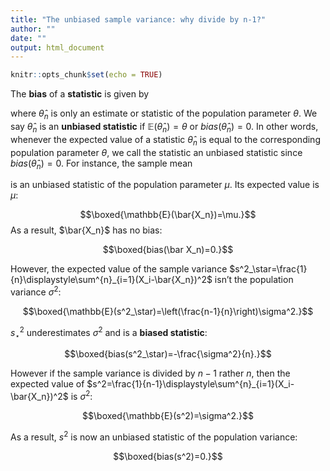 ```yaml
---
title: "The unbiased sample variance: why divide by n-1?"
author: ""
date: ""
output: html_document
---
```


```r
knitr::opts_chunk$set(echo = TRUE)

```

The **bias** of a **statistic** is given by

\begin{eqnarray}
bias(\hat\theta_n)&=&\mathbb{E}(\hat\theta_n) - \theta,
\end{eqnarray}

where $\hat\theta_n$ is only an estimate or statistic of the population parameter $\theta$. We say $\hat\theta_n$ is an **unbiased statistic** if $\mathbb{E}(\hat\theta_n)= \theta$ or $bias(\hat\theta_n)=0$. In other words, whenever the expected value of a statistic $\hat\theta_n$ is equal to the corresponding population parameter $\theta$, we call the statistic an unbiased statistic since $bias(\hat\theta_n)=0$. For instance, the sample mean 

\begin{eqnarray}
\bar{X_n}&=&\frac{1}{n}\displaystyle\sum^{n}_{i=1}X_i
\end{eqnarray}

is an unbiased statistic of the population parameter $\mu$. Its expected value is $\mu$:

\begin{eqnarray}
\mathbb{E}(\bar{X_n})&=&\mathbb{E}\left(\frac{1}{n}\displaystyle\sum^{n}_{i=1}X_i\right)\\
&=&\frac{1}{n}\mathbb{E}\left(\displaystyle\sum^{n}_{i=1}X_i\right)\\
&=&\frac{1}{n}\mathbb{E}\left(X_1 + X_2 + X_3 + \cdots + X_n\right)\\
&=&\frac{1}{n}\left(\mathbb{E}\left(X_1\right)+\mathbb{E}\left(X_2\right)+\mathbb{E}\left(X_3\right)+\cdots+\mathbb{E}\left(X_n\right)\right)\\
&=&\frac{1}{n}\left(\mu+\mu+\mu+\cdots+\mu\right)\\
&=&\frac{1}{n}\left(n\mu\right)\\
\end{eqnarray}

$$\boxed{\mathbb{E}(\bar{X_n})=\mu.}$$
As a result, $\bar{X_n}$ has no bias:

\begin{eqnarray}
bias(\bar X_n)&=&\mathbb{E}(\bar X_n) - \mu\\
&=&\mu-\mu\\
\end{eqnarray}

$$\boxed{bias(\bar X_n)=0.}$$

However, the expected value of the sample variance $s^2_\star=\frac{1}{n}\displaystyle\sum^{n}_{i=1}(X_i-\bar{X_n})^2$ isn't the population variance $\sigma^2$:

\begin{eqnarray}
\mathbb{E}(s^2_\star)&=&\mathbb{E}\left(\frac{1}{n}\displaystyle\sum^{n}_{i=1}(X_i-\bar{X_n})^2\right)\\
&=&\frac{1}{n}\mathbb{E}\left(\displaystyle\sum^{n}_{i=1}(X_i-\bar{X_n})^2\right)\\
&=&\frac{1}{n}\mathbb{E}\left(\displaystyle\sum^{n}_{i=1}(X^2_i - 2X_i\bar X_n + \bar X^2_n)\right)\\
&=&\frac{1}{n}\mathbb{E}\left(\displaystyle\sum^{n}_{i=1}X^2_i - \displaystyle\sum^{n}_{i=1}\overbrace{2X_i\bar X_n}^{\displaystyle\sum^{n}_{i=1}X_i=n\bar X_n} + \displaystyle\sum^{n}_{i=1}\bar X^2_n)\right)\\
&=&\frac{1}{n}\mathbb{E}\left(\displaystyle\sum^{n}_{i=1}X^2_i - \overbrace{2n\bar X_n\bar X_n}^{=2n\bar X^2_n} + n\bar X^2_n)\right)\\
&=&\frac{1}{n}\mathbb{E}\left(\displaystyle\sum^{n}_{i=1}X^2_i - n\bar X^2_n\right)\\
&=&\frac{1}{n}\left(\mathbb{E}\left(\displaystyle\sum^{n}_{i=1}X^2_i\right) - \mathbb{E}\left(n\bar X^2_n\right)\right)\\
&=&\frac{1}{n}\left(\displaystyle\sum^{n}_{i=1}\mathbb{E}\left(X^2_i\right) -n \mathbb{E}\left(\bar X^2_n\right)\right)\\
&=&\frac{1}{n}\left(\displaystyle\sum^{n}_{i=1}\left(\mathbb{V}(X_i)+(\mathbb{E}(X_i))^2\right) -n\left(\mathbb{V}(\bar X_n)+(\mathbb{E}(\bar X_n))^2\right)\right)\\
&=&\frac{1}{n}\left(\displaystyle\sum^{n}_{i=1}\left(\sigma^2+\mu^2\right) -n\left(\frac{\sigma^2}{n}+\mu^2\right)\right)\\
&=&\frac{1}{n}\left(n\sigma^2+n\mu^2-\sigma^2-n\mu^2\right)\\
\end{eqnarray}

$$\boxed{\mathbb{E}(s^2_\star)=\left(\frac{n-1}{n}\right)\sigma^2.}$$

$s^2_\star$ underestimates $\sigma^2$ and is a **biased statistic**:

\begin{eqnarray}
bias(s^2_\star)&=&\mathbb{E}(s^2_\star) - \sigma^2\\
&=&\left(\frac{n-1}{n}\right)\sigma^2-\sigma^2\\
\end{eqnarray}

$$\boxed{bias(s^2_\star)=-\frac{\sigma^2}{n}.}$$

However if the sample variance is divided by $n-1$ rather $n$, then the expected value of $s^2=\frac{1}{n-1}\displaystyle\sum^{n}_{i=1}(X_i-\bar{X_n})^2$ is $\sigma^2$:


\begin{eqnarray}
\mathbb{E}(s^2)&=&\mathbb{E}\left(\frac{1}{n-1}\displaystyle\sum^{n}_{i=1}(X_i-\bar{X_n})^2\right)\\
&=&\left(\frac{n-1}{n-1}\right)\sigma^2\\
\end{eqnarray}

$$\boxed{\mathbb{E}(s^2)=\sigma^2.}$$


As a result, $s^2$ is now an unbiased statistic of the population variance:


\begin{eqnarray}
bias(s^2)&=&\mathbb{E}(s^2) - \sigma^2\\
&=&\sigma^2-\sigma^2\\
\end{eqnarray}

$$\boxed{bias(s^2)=0.}$$
